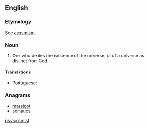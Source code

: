 ==English==

===Etymology===
See [[acosmism]]
===Noun===
{{en-noun}}

# One who denies the existence of the universe, or of a universe as distinct from God.

====Translations====
{{trans-top|one who denies the existence of a universe as distinct from God}}
* Portuguese: {{t|pt|acosmista|m-f}}
{{trans-mid}}
{{trans-bottom}}

===Anagrams===
* [[massicot#English|massicot]]
* [[somatics#English|somatics]]

[[ps:acosmist]]